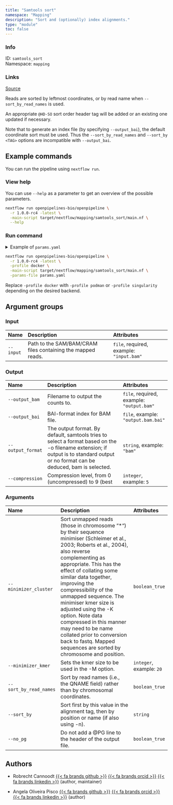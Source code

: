```yaml
---
title: "Samtools sort"
namespace: "Mapping"
description: "Sort and (optionally) index alignments."
type: "module"
toc: false
---
```


::: {.column-margin}

### Info

ID: `samtools_sort`  
Namespace: `mapping`

### Links
[Source](https://github.com/openpipelines-bio/openpipeline/blob/1.0.0-rc4/./src/mapping/samtools_sort){.btn-action .btn-sm .btn-info .btn role="button"}

:::

Reads are sorted by leftmost coordinates, or by read name when `--sort_by_read_names` is used.

An appropriate `@HD-SO` sort order header tag will be added or an existing one updated if necessary.

Note that to generate an index file (by specifying `--output_bai`), the default coordinate sort must be used.
Thus the `--sort_by_read_names` and `--sort_by <TAG>` options are incompatible with `--output_bai`. 


## Example commands

You can run the pipeline using `nextflow run`.

### View help

You can use `--help` as a parameter to get an overview of the possible parameters.

```bash
nextflow run openpipelines-bio/openpipeline \
  -r 1.0.0-rc4 -latest \
  -main-script target/nextflow/mapping/samtools_sort/main.nf \
  --help
```

### Run command

<details>
<summary>Example of `params.yaml`</summary>
```yaml
# Arguments
minimizer_cluster: false
# minimizer_kmer: 20
sort_by_read_names: false
# sort_by: "foo"
no_pg: false

# Input
input: # please fill in - example: "input.bam"

# Output
# output_bam: "$id.$key.output_bam.bam"
# output_bai: "$id.$key.output_bai.bai"
# output_format: "bam"
# compression: 5

# Nextflow input-output arguments
publish_dir: # please fill in - example: "output/"
# param_list: "my_params.yaml"
```
</details>

```bash
nextflow run openpipelines-bio/openpipeline \
  -r 1.0.0-rc4 -latest \
  -profile docker \
  -main-script target/nextflow/mapping/samtools_sort/main.nf \
  -params-file params.yaml
```

:::{.callout-note}
Replace `-profile docker` with `-profile podman` or `-profile singularity` depending on the desired backend.
:::

## Argument groups

### Input

|Name      |Description                                                 |Attributes                               |
|:---------|:-----------------------------------------------------------|:----------------------------------------|
|`--input` |Path to the SAM/BAM/CRAM files containing the mapped reads. |`file`, required, example: `"input.bam"` |


### Output

|Name              |Description                                                                                                                                                                        |Attributes                                |
|:-----------------|:----------------------------------------------------------------------------------------------------------------------------------------------------------------------------------|:-----------------------------------------|
|`--output_bam`    |Filename to output the counts to.                                                                                                                                                  |`file`, required, example: `"output.bam"` |
|`--output_bai`    |BAI-format index for BAM file.                                                                                                                                                     |`file`, example: `"output.bam.bai"`       |
|`--output_format` |The output format. By default, samtools tries to select a format based on the -o filename extension; if output is to standard output or no format can be deduced, bam is selected. |`string`, example: `"bam"`                |
|`--compression`   |Compression level, from 0 (uncompressed) to 9 (best                                                                                                                                |`integer`, example: `5`                   |


### Arguments

|Name                   |Description                                                                                                                                                                                                                                                                                                                                                                                                                                                                                                        |Attributes               |
|:----------------------|:------------------------------------------------------------------------------------------------------------------------------------------------------------------------------------------------------------------------------------------------------------------------------------------------------------------------------------------------------------------------------------------------------------------------------------------------------------------------------------------------------------------|:------------------------|
|`--minimizer_cluster`  |Sort unmapped reads (those in chromosome "*") by their sequence minimiser (Schleimer et al., 2003; Roberts et al., 2004),  also reverse complementing as appropriate. This has the effect of collating some similar data together, improving the  compressibility of the unmapped sequence. The minimiser kmer size is adjusted using the -K option. Note data compressed  in this manner may need to be name collated prior to conversion back to fastq.  Mapped sequences are sorted by chromosome and position. |`boolean_true`           |
|`--minimizer_kmer`     |Sets the kmer size to be used in the -M option.                                                                                                                                                                                                                                                                                                                                                                                                                                                                    |`integer`, example: `20` |
|`--sort_by_read_names` |Sort by read names (i.e., the QNAME field) rather than by chromosomal coordinates.                                                                                                                                                                                                                                                                                                                                                                                                                                 |`boolean_true`           |
|`--sort_by`            |Sort first by this value in the alignment tag, then by position or name (if also using -n).                                                                                                                                                                                                                                                                                                                                                                                                                        |`string`                 |
|`--no_pg`              |Do not add a @PG line to the header of the output file.                                                                                                                                                                                                                                                                                                                                                                                                                                                            |`boolean_true`           |

## Authors


  * Robrecht Cannoodt [{{< fa brands github >}}](https://github.com/rcannood) [{{< fa brands orcid >}}](https://orcid.org/0000-0003-3641-729X) [{{< fa brands linkedin >}}](https://linkedin.com/in/robrechtcannoodt) (author, maintainer)

  * Angela Oliveira Pisco [{{< fa brands github >}}](https://github.com/aopisco) [{{< fa brands orcid >}}](https://orcid.org/0000-0003-0142-2355) [{{< fa brands linkedin >}}](https://linkedin.com/in/aopisco) (author)
